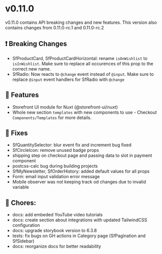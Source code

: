 
<Meta title="Releases/v0.11.x - Latest Minor/v0.11.0 - Latest/Change log" />

# v0.11.0

v0.11.0 contains API breaking changes and new features.
This version also contains changes from 0.11.0-rc.1 and 0.11.0-rc.2

## ❗ Breaking Changes

- SfProductCard, SfProductCardHorizontal: rename `isOnWishlist` to `isInWishlist`.
  Make sure to replace all occurences of this prop to the correct new name.
- SfRadio: Now reacts to `@change` event instead of `@input`. Make sure to replace `@input` event handlers for SfRadio with `@change`

## 🚀 Features

- Storefront UI module for Nuxt (@storefront-ui/nuxt)
- Whole new section `templates` with new components to use - Checkout `Components/Templates` for more details.

## 🐛 Fixes

- SfQuantitySelector: blur event fix and increment bug fixed
- SfCircleIcon: remove unused badge props
- shipping step on checkout page and passing data to slot in payment component
- postcss-calc bug during building projects
- SfMyNewsletter, SfOrderHistory: added default values for all props
- Form: email input validation error message
- Mobile observer was not keeping track od changes due to invalid variable

## 🧹 Chores:

- docs: add embeded YouTube video tutorials
- docs: create section about integrations with updated TailwindCSS configuration
- docs: upgrade storybook version to 6.3.8
- tests: fix bugs on GH actions in Category page (SfPagination and SfSidebar)
- docs: reorganize docs for better readability
